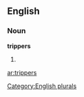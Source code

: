 
==English==

===Noun===
'''trippers'''

# {{plural of|[[tripper]]}}

[[Category:English plurals]]

[[ar:trippers]]